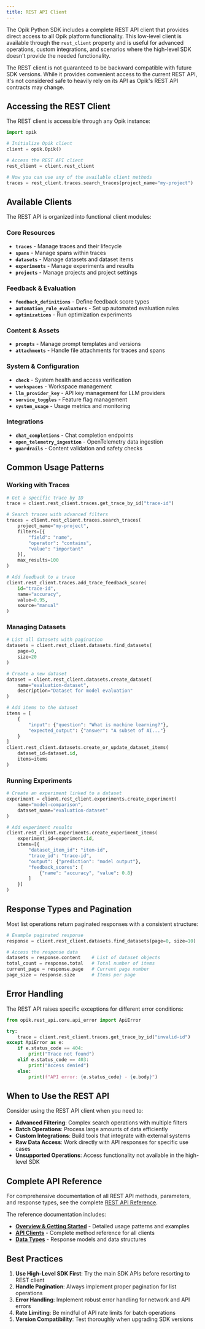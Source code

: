 ```yaml
---
title: REST API Client
---
```


The Opik Python SDK includes a complete REST API client that provides direct access to all Opik platform functionality. This low-level client is available through the `rest_client` property and is useful for advanced operations, custom integrations, and scenarios where the high-level SDK doesn't provide the needed functionality.

<Warning>
  The REST client is not guaranteed to be backward compatible with future SDK versions. While it provides convenient
  access to the current REST API, it's not considered safe to heavily rely on its API as Opik's REST API contracts may
  change.
</Warning>

## Accessing the REST Client

The REST client is accessible through any Opik instance:

```python
import opik

# Initialize Opik client
client = opik.Opik()

# Access the REST API client
rest_client = client.rest_client

# Now you can use any of the available client methods
traces = rest_client.traces.search_traces(project_name="my-project")
```

## Available Clients

The REST API is organized into functional client modules:

### Core Resources

- **`traces`** - Manage traces and their lifecycle
- **`spans`** - Manage spans within traces
- **`datasets`** - Manage datasets and dataset items
- **`experiments`** - Manage experiments and results
- **`projects`** - Manage projects and project settings

### Feedback & Evaluation

- **`feedback_definitions`** - Define feedback score types
- **`automation_rule_evaluators`** - Set up automated evaluation rules
- **`optimizations`** - Run optimization experiments

### Content & Assets

- **`prompts`** - Manage prompt templates and versions
- **`attachments`** - Handle file attachments for traces and spans

### System & Configuration

- **`check`** - System health and access verification
- **`workspaces`** - Workspace management
- **`llm_provider_key`** - API key management for LLM providers
- **`service_toggles`** - Feature flag management
- **`system_usage`** - Usage metrics and monitoring

### Integrations

- **`chat_completions`** - Chat completion endpoints
- **`open_telemetry_ingestion`** - OpenTelemetry data ingestion
- **`guardrails`** - Content validation and safety checks

## Common Usage Patterns

### Working with Traces

```python
# Get a specific trace by ID
trace = client.rest_client.traces.get_trace_by_id("trace-id")

# Search traces with advanced filters
traces = client.rest_client.traces.search_traces(
    project_name="my-project",
    filters=[{
        "field": "name",
        "operator": "contains",
        "value": "important"
    }],
    max_results=100
)

# Add feedback to a trace
client.rest_client.traces.add_trace_feedback_score(
    id="trace-id",
    name="accuracy",
    value=0.95,
    source="manual"
)
```

### Managing Datasets

```python
# List all datasets with pagination
datasets = client.rest_client.datasets.find_datasets(
    page=0,
    size=20
)

# Create a new dataset
dataset = client.rest_client.datasets.create_dataset(
    name="evaluation-dataset",
    description="Dataset for model evaluation"
)

# Add items to the dataset
items = [
    {
        "input": {"question": "What is machine learning?"},
        "expected_output": {"answer": "A subset of AI..."}
    }
]
client.rest_client.datasets.create_or_update_dataset_items(
    dataset_id=dataset.id,
    items=items
)
```

### Running Experiments

```python
# Create an experiment linked to a dataset
experiment = client.rest_client.experiments.create_experiment(
    name="model-comparison",
    dataset_name="evaluation-dataset"
)

# Add experiment results
client.rest_client.experiments.create_experiment_items(
    experiment_id=experiment.id,
    items=[{
        "dataset_item_id": "item-id",
        "trace_id": "trace-id",
        "output": {"prediction": "model output"},
        "feedback_scores": [
            {"name": "accuracy", "value": 0.8}
        ]
    }]
)
```

## Response Types and Pagination

Most list operations return paginated responses with a consistent structure:

```python
# Example paginated response
response = client.rest_client.datasets.find_datasets(page=0, size=10)

# Access the response data
datasets = response.content    # List of dataset objects
total_count = response.total   # Total number of items
current_page = response.page   # Current page number
page_size = response.size      # Items per page
```

## Error Handling

The REST API raises specific exceptions for different error conditions:

```python
from opik.rest_api.core.api_error import ApiError

try:
    trace = client.rest_client.traces.get_trace_by_id("invalid-id")
except ApiError as e:
    if e.status_code == 404:
        print("Trace not found")
    elif e.status_code == 403:
        print("Access denied")
    else:
        print(f"API error: {e.status_code} - {e.body}")
```

## When to Use the REST API

Consider using the REST API client when you need to:

- **Advanced Filtering**: Complex search operations with multiple filters
- **Batch Operations**: Process large amounts of data efficiently
- **Custom Integrations**: Build tools that integrate with external systems
- **Raw Data Access**: Work directly with API responses for specific use cases
- **Unsupported Operations**: Access functionality not available in the high-level SDK

## Complete API Reference

For comprehensive documentation of all REST API methods, parameters, and response types, see the complete [REST API Reference](https://www.comet.com/docs/opik/python-sdk-reference/rest_api/overview.html).

The reference documentation includes:

- **[Overview & Getting Started](https://www.comet.com/docs/opik/python-sdk-reference/rest_api/overview.html)** - Detailed usage patterns and examples
- **[API Clients](https://www.comet.com/docs/opik/python-sdk-reference/rest_api/clients/index.html)** - Complete method reference for all clients
- **[Data Types](https://www.comet.com/docs/opik/python-sdk-reference/rest_api/objects.html)** - Response models and data structures

## Best Practices

1. **Use High-Level SDK First**: Try the main SDK APIs before resorting to REST client
2. **Handle Pagination**: Always implement proper pagination for list operations
3. **Error Handling**: Implement robust error handling for network and API errors
4. **Rate Limiting**: Be mindful of API rate limits for batch operations
5. **Version Compatibility**: Test thoroughly when upgrading SDK versions
